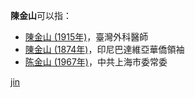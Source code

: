 '''陳金山'''可以指：
* [[陳金山_(1915年)|陳金山 (1915年)]]，臺灣外科醫師
* [[陳金山_(印尼)|陳金山 (1874年)]]，印尼巴達維亞華僑領袖
* [[陈金山_(1967年)|陈金山 (1967年)]]，中共上海市委常委
{{disambig}}

[[Category:三字陈姓人名消歧义|jin]]